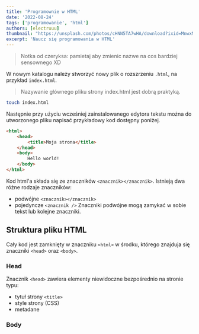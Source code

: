 ```yaml
---
title: 'Programownie w HTML'
date: '2022-08-24'
tags: ['programowanie', 'html']
authors: [electruuu]
thumbnail: "https://unsplash.com/photos/cHNN5TA7wHA/download?ixid=MnwxMjA3fDB8MXxhbGx8N3x8fHx8fDJ8fDE2NjE0NDMyNDI&force=true&w=640"
excerpt: 'Naucz się programowania w HTML'
---
```


> Notka od czeryksa: pamietaj aby zmienic nazwe na cos bardziej sensownego XD


W nowym katalogu należy stworzyć nowy plik o rozszrzeniu `.html`, na przykład `index.html`.
> Nazywanie głównego pliku strony index.html jest dobrą praktyką.
```bash
touch index.html
```
Następnie przy użyciu wcześniej zainstalowanego edytora tekstu można do utworzonego pliku napisać przykładowy kod dostępny poniżej.
```html
<html>
    <head>
        <title>Moja strona</title>
    </head>
    <body>
        Hello world!
    </body>
</html>
```
Kod html'a składa się ze znaczników `<znacznik></znacznik>`. Istnieją dwa różne rodzaje znaczników:
- podwójne `<znacznik></znacznik>`
- pojedyncze `<znacznik />`
Znaczniki podwójne mogą zamykać w sobie tekst lub kolejne znaczniki.
## Struktura pliku HTML
Cały kod jest zamknięty w znaczniku `<html>` w środku, którego znajduja się znaczniki `<head>` oraz `<body>`.
### Head
Znacznik `<head>` zawiera elementy niewidoczne bezpośrednio na stronie typu:
- tytuł strony `<title>`
- style strony (CSS)
- metadane
### Body